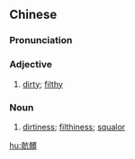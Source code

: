 {{also|肮脏}}
==Chinese==
{{zh-forms|s=肮脏}}

===Pronunciation===
{{zh-pron
|m=āngzāng
|c=ong1 zong1
|cat=a,n
}}

===Adjective===
{{zh-adj}}

# [[dirty]]; [[filthy]]

===Noun===
{{zh-noun}}

# [[dirtiness]]; [[filthiness]]; [[squalor]]

[[hu:骯髒]]